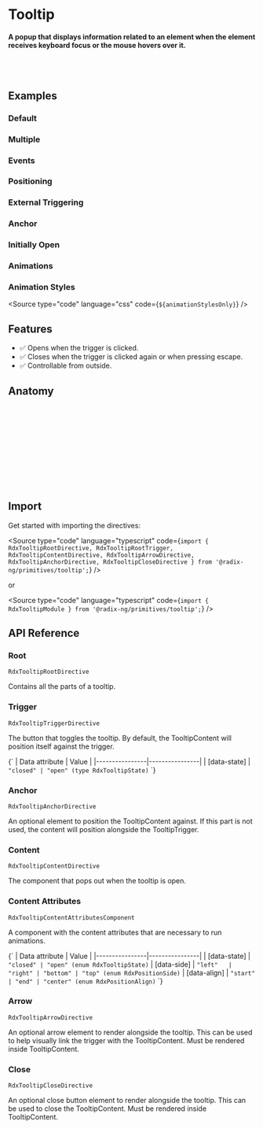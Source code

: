 
<Meta title="Primitives/Tooltip" />

# Tooltip

#### A popup that displays information related to an element when the element receives keyboard focus or the mouse hovers over it.

<br />
<br />

## Examples
### Default

<Canvas sourceState="hidden" of={TooltipStories.Default} />

### Multiple

<Canvas sourceState="hidden" of={TooltipStories.Multiple} />

### Events

<Canvas sourceState="hidden" of={TooltipStories.Events} />

### Positioning

<Canvas sourceState="hidden" of={TooltipStories.Positioning} />

### External Triggering

<Canvas sourceState="hidden" of={TooltipStories.ExternalTriggering} />

### Anchor

<Canvas sourceState="hidden" of={TooltipStories.Anchor} />

### Initially Open

<Canvas sourceState="hidden" of={TooltipStories.InitiallyOpen} />

### Animations

<Canvas sourceState="hidden" of={TooltipStories.Animations} />

### Animation Styles

<Source type="code" language="css" code={`${animationStylesOnly}`} />


## Features

- ✅ Opens when the trigger is clicked.
- ✅ Closes when the trigger is clicked again or when pressing escape.
- ✅ Controllable from outside.

## Anatomy

```html
<ng-container rdxTooltipRoot>
    <button class="IconButton" rdxTooltipTrigger>+</button>

    <ng-template rdxTooltipContent>
        <div class="TooltipContent" rdxTooltipContentAttributes>
            <button class="TooltipClose" rdxTooltipClose aria-label="Close">X</button>
            Tooltip Content
            <div class="TooltipArrow" rdxTooltipArrow></div>
        </div>
    </ng-template>
</ng-container>
```

## Import

Get started with importing the directives:

<Source type="code" language="typescript" code={`import {
  RdxTooltipRootDirective,
  RdxTooltipRootTrigger,
  RdxTooltipContentDirective,
  RdxTooltipArrowDirective,
  RdxTooltipAnchorDirective,
  RdxTooltipCloseDirective
} from '@radix-ng/primitives/tooltip';`} />

or

<Source type="code" language="typescript" code={`import { RdxTooltipModule } from '@radix-ng/primitives/tooltip';`} />

## API Reference

### Root
`RdxTooltipRootDirective`

Contains all the parts of a tooltip.

<ArgTypes of={RdxTooltipRootDirective} />

### Trigger
`RdxTooltipTriggerDirective`

The button that toggles the tooltip. By default, the TooltipContent will position itself against the trigger.

<Markdown>
{`
| Data attribute | Value          |
|----------------|----------------|
| [data-state]   | <code>"closed" | "open" (type RdxTooltipState)</code>
`}
</Markdown>

### Anchor
`RdxTooltipAnchorDirective`

An optional element to position the TooltipContent against. If this part is not used, the content will position alongside the TooltipTrigger.

### Content
`RdxTooltipContentDirective`

The component that pops out when the tooltip is open.

<ArgTypes of={RdxTooltipContentDirective} />

### Content Attributes
`RdxTooltipContentAttributesComponent`

A component with the content attributes that are necessary to run animations.

<ArgTypes of={RdxTooltipContentAttributesComponent} />

<Markdown>
{`
| Data attribute | Value          |
|----------------|----------------|
| [data-state]   | <code>"closed" | "open" (enum RdxTooltipState)</code>
| [data-side]    | <code>"left"   | "right" | "bottom" | "top" (enum RdxPositionSide)</code>
| [data-align]   | <code>"start"  | "end" | "center" (enum RdxPositionAlign)</code>
`}
</Markdown>

### Arrow
`RdxTooltipArrowDirective`

An optional arrow element to render alongside the tooltip. This can be used to help visually link the trigger with the TooltipContent. Must be rendered inside TooltipContent.

<ArgTypes of={RdxTooltipArrowDirective} />

### Close
`RdxTooltipCloseDirective`

An optional close button element to render alongside the tooltip. This can be used to close the TooltipContent. Must be rendered inside TooltipContent.

